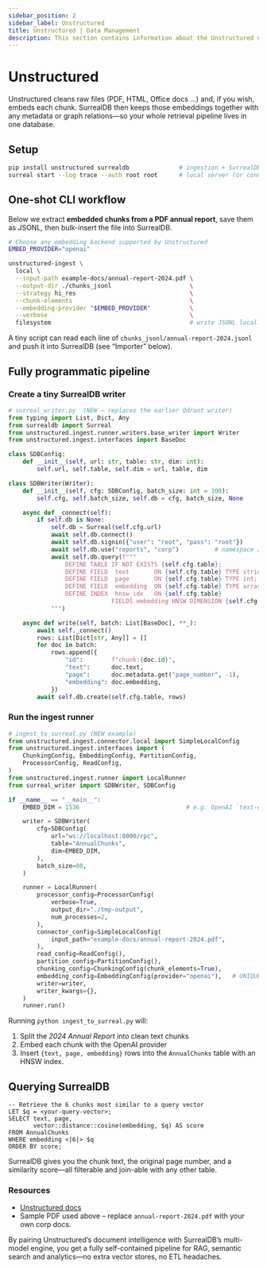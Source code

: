 ```yaml
---
sidebar_position: 2
sidebar_label: Unstructured
title: Unstructured | Data Management
description: This section contains information about the Unstructured data management feature of SurrealDB.
---
```


# Unstructured

Unstructured cleans raw files (PDF, HTML, Office docs …) and, if you wish, embeds each chunk. SurrealDB then keeps those embeddings together with any metadata or graph relations—so your whole retrieval pipeline lives in one database.


## Setup

```bash
pip install unstructured surrealdb              # ingestion + SurrealDB SDK
surreal start --log trace --auth root root      # local server (or connect to your cluster)
```

## One-shot CLI workflow

Below we extract **embedded chunks from a PDF annual report**, save them as JSONL, then bulk-insert the file into SurrealDB.

```bash
# Choose any embedding backend supported by Unstructured
EMBED_PROVIDER="openai"

unstructured-ingest \
  local \
  --input-path example-docs/annual-report-2024.pdf \
  --output-dir ./chunks_jsonl                      \
  --strategy hi_res                                \
  --chunk-elements                                 \
  --embedding-provider "$EMBED_PROVIDER"           \
  --verbose                                        \
  filesystem                                       # write JSONL locally
```

A tiny script can read each line of `chunks_jsonl/annual-report-2024.jsonl` and push it into SurrealDB (see “Importer” below).


## Fully programmatic pipeline

### Create a tiny SurrealDB writer

```python
# surreal_writer.py  (NEW – replaces the earlier Qdrant writer)
from typing import List, Dict, Any
from surrealdb import Surreal
from unstructured.ingest.runner.writers.base_writer import Writer
from unstructured.ingest.interfaces import BaseDoc

class SDBConfig:
    def __init__(self, url: str, table: str, dim: int):
        self.url, self.table, self.dim = url, table, dim

class SDBWriter(Writer):
    def __init__(self, cfg: SDBConfig, batch_size: int = 100):
        self.cfg, self.batch_size, self.db = cfg, batch_size, None

    async def _connect(self):
        if self.db is None:
            self.db = Surreal(self.cfg.url)
            await self.db.connect()
            await self.db.signin({"user": "root", "pass": "root"})
            await self.db.use("reports", "corp")          # namespace / database
            await self.db.query(f"""
                DEFINE TABLE IF NOT EXISTS {self.cfg.table};
                DEFINE FIELD  text       ON {self.cfg.table} TYPE string;
                DEFINE FIELD  page       ON {self.cfg.table} TYPE int;
                DEFINE FIELD  embedding  ON {self.cfg.table} TYPE array;
                DEFINE INDEX  hnsw_idx   ON {self.cfg.table}
                             FIELDS embedding HNSW DIMENSION {self.cfg.dim};
            """)

    async def write(self, batch: List[BaseDoc], **_):
        await self._connect()
        rows: List[Dict[str, Any]] = []
        for doc in batch:
            rows.append({
                "id":        f"chunk:{doc.id}",
                "text":      doc.text,
                "page":      doc.metadata.get("page_number", -1),
                "embedding": doc.embedding,
            })
        await self.db.create(self.cfg.table, rows)
```

### Run the ingest runner

```python
# ingest_to_surreal.py (NEW example)
from unstructured.ingest.connector.local import SimpleLocalConfig
from unstructured.ingest.interfaces import (
    ChunkingConfig, EmbeddingConfig, PartitionConfig,
    ProcessorConfig, ReadConfig,
)
from unstructured.ingest.runner import LocalRunner
from surreal_writer import SDBWriter, SDBConfig

if __name__ == "__main__":
    EMBED_DIM = 1536                              # e.g. OpenAI `text-embedding-3-small`

    writer = SDBWriter(
        cfg=SDBConfig(
            url="ws://localhost:8000/rpc",
            table="AnnualChunks",
            dim=EMBED_DIM,
        ),
        batch_size=80,
    )

    runner = LocalRunner(
        processor_config=ProcessorConfig(
            verbose=True,
            output_dir="./tmp-output",
            num_processes=2,
        ),
        connector_config=SimpleLocalConfig(
            input_path="example-docs/annual-report-2024.pdf",
        ),
        read_config=ReadConfig(),
        partition_config=PartitionConfig(),
        chunking_config=ChunkingConfig(chunk_elements=True),
        embedding_config=EmbeddingConfig(provider="openai"),   # UNIQUE vs. prior
        writer=writer,
        writer_kwargs={},
    )
    runner.run()
```

Running `python ingest_to_surreal.py` will:

1. Split the *2024 Annual Report* into clean text chunks
2. Embed each chunk with the OpenAI provider
3. Insert `{text, page, embedding}` rows into the `AnnualChunks` table with an HNSW index.


## Querying SurrealDB

```surql
-- Retrieve the 6 chunks most similar to a query vector
LET $q = <your-query-vector>;
SELECT text, page,
       vector::distance::cosine(embedding, $q) AS score
FROM AnnualChunks
WHERE embedding <|6|> $q
ORDER BY score;
```

SurrealDB gives you the chunk text, the original page number, and a similarity score—all filterable and join-able with any other table.

### Resources

* [Unstructured docs](https://unstructured-io.github.io/unstructured/api.html)
* Sample PDF used above – replace `annual-report-2024.pdf` with your own corp docs.

By pairing Unstructured’s document intelligence with SurrealDB’s multi-model engine, you get a fully self-contained pipeline for RAG, semantic search and analytics—no extra vector stores, no ETL headaches.
